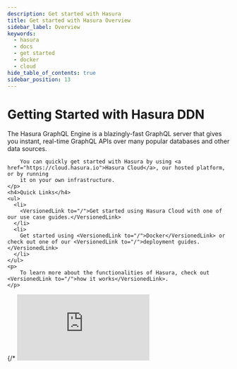 ```yaml
---
description: Get started with Hasura
title: Get started with Hasura Overview
sidebar_label: Overview
keywords:
  - hasura
  - docs
  - get started
  - docker
  - cloud
hide_table_of_contents: true
sidebar_position: 13
---
```



# <Basics /> Getting Started with Hasura DDN

<div className="overview-header">
  <div className="overview-text">
    <p>
        The Hasura GraphQL Engine is a blazingly-fast GraphQL server that gives you instant, real-time GraphQL APIs over many popular databases and other data sources.
        
        
        You can quickly get started with Hasura by using <a href="https://cloud.hasura.io">Hasura Cloud</a>, our hosted platform, or by running 
        it on your own infrastructure.
    </p>
    <h4>Quick Links</h4>
    <ul>
      <li>
        <VersionedLink to="/">Get started using Hasura Cloud with one of our use case guides.</VersionedLink>
      </li>
      <li>
        Get started using <VersionedLink to="/">Docker</VersionedLink> or check out one of our <VersionedLink to="/">deployment guides.</VersionedLink>
      </li>
    </ul>
    <p>
        To learn more about the functionalities of Hasura, check out <VersionedLink to="/">how it works</VersionedLink>.
    </p>

  </div>
 {/* <iframe
        src="https://www.youtube.com/embed/XDGw-uQKTOc"
        frameBorder="0"
        allow="accelerometer; autoplay; encrypted-media; gyroscope; picture-in-picture"
        allowFullScreen
      /> */}
</div>
